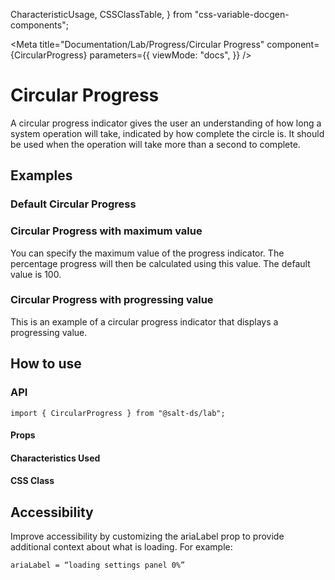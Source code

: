   CharacteristicUsage,
  CSSClassTable,
} from "css-variable-docgen-components";

<Meta
  title="Documentation/Lab/Progress/Circular Progress"
  component={CircularProgress}
  parameters={{
    viewMode: "docs",
  }}
/>

# Circular Progress

A circular progress indicator gives the user an understanding of how long a system operation will take, indicated by how complete the circle is. It should be used when the operation will take more than a second to complete.

## Examples

### Default Circular Progress

<Canvas>
  <Story id="lab-progress-circular--default" />
</Canvas>

### Circular Progress with maximum value

You can specify the maximum value of the progress indicator. The percentage progress will then be calculated using this value. The default value is 100.

<Canvas>
  <Story id="lab-progress-circular--max-value" />
</Canvas>

### Circular Progress with progressing value

This is an example of a circular progress indicator that displays a progressing value.

<Canvas>
  <Story id="lab-progress-circular--progressing-value" />
</Canvas>

## How to use

### API

```
import { CircularProgress } from "@salt-ds/lab";
```

#### Props

<ArgsTable of={CircularProgress} />

#### Characteristics Used

<CharacteristicUsage of={CircularProgress} />

#### CSS Class

<CSSClassTable of={CircularProgress} />

## Accessibility

Improve accessibility by customizing the ariaLabel prop to provide additional context about what is loading. For example:

```
ariaLabel = “loading settings panel 0%”
```